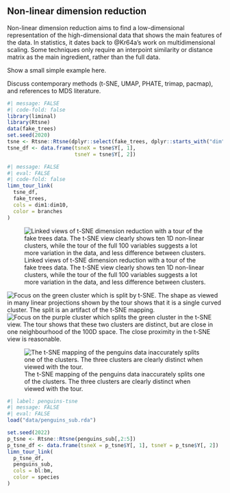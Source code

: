 ## Non-linear dimension reduction

Non-linear dimension reduction aims to find a low-dimensional representation of the high-dimensional data that shows the main features of the data. In statistics, it dates back to @Kr64a's work on multidimensional scaling. Some techniques only require an interpoint similarity or distance matrix as the main ingredient, rather than the full data.

Show a small simple example here.

Discuss contemporary methods (t-SNE, UMAP, PHATE, trimap, pacmap), and references to MDS literature.

```r
#| message: FALSE
#| code-fold: false
library(liminal)
library(Rtsne)
data(fake_trees)
set.seed(2020)
tsne <- Rtsne::Rtsne(dplyr::select(fake_trees, dplyr::starts_with("dim")))
tsne_df <- data.frame(tsneX = tsne$Y[, 1],
                      tsneY = tsne$Y[, 2])
```

```r
#| message: FALSE
#| eval: FALSE
#| code-fold: false
limn_tour_link(
  tsne_df,
  fake_trees,
  cols = dim1:dim10,
  color = branches
)
```

![Linked views of t-SNE dimension reduction with a tour of the fake trees data. The t-SNE view clearly shows ten 1D non-linear clusters, while the tour of the full 100 variables suggests a lot more variation in the data, and less difference between clusters. ](images/fake_trees1.png){#fig-trees1}

![Focus on the green cluster which is split by t-SNE. The shape as viewed in many linear projections shown by the tour shows that it is a single curved cluster. The split is an artifact of the t-SNE mapping.](images/fake_trees2.png){#fig-trees2}
![Focus on the purple cluster which splits the green cluster in the t-SNE view. The tour shows that these two clusters are distinct, but are close in one neighbourhood of the 100D space. The close proximity in the t-SNE view is reasonable.](images/fake_trees3.png){#fig-trees3}

![The t-SNE mapping of the penguins data inaccurately splits one of the clusters. The three clusters are clearly distinct when viewed with the tour.](images/penguins-tsne.png){#fig-penguins-tsne}

```r
#| label: penguins-tsne
#| message: FALSE
#| eval: FALSE
load("data/penguins_sub.rda")

set.seed(2022)
p_tsne <- Rtsne::Rtsne(penguins_sub[,2:5])
p_tsne_df <- data.frame(tsneX = p_tsne$Y[, 1], tsneY = p_tsne$Y[, 2])
limn_tour_link(
  p_tsne_df,
  penguins_sub,
  cols = bl:bm,
  color = species
)
```